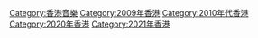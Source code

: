 {{catmore}}
[[Category:香港音樂|Category:香港音樂]]
[[Category:2009年香港|Category:2009年香港]]
[[Category:2010年代香港|Category:2010年代香港]]
[[Category:2020年香港|Category:2020年香港]]
[[Category:2021年香港|Category:2021年香港]]